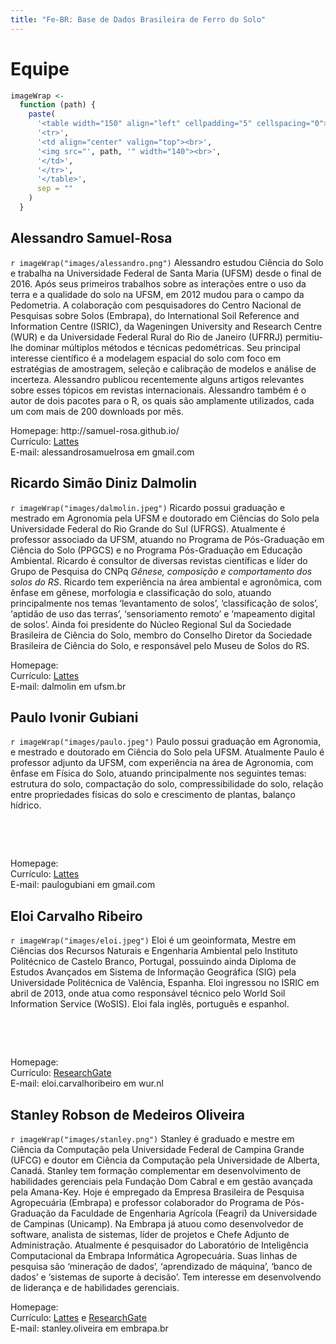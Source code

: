 ```yaml
---
title: "Fe-BR: Base de Dados Brasileira de Ferro do Solo"
---
```


Equipe
=================================

```r
imageWrap <-
  function (path) {
    paste(
      '<table width="150" align="left" cellpadding="5" cellspacing="0">',
      '<tr>',
      '<td align="center" valign="top"><br>',
      '<img src="', path, '" width="140"><br>',
      '</td>',
      '</tr>',
      '</table>',
      sep = ""
    )
  }
```


## Alessandro Samuel-Rosa

`r imageWrap("images/alessandro.png")`
Alessandro estudou Ciência do Solo e trabalha na Universidade Federal de Santa Maria (UFSM) desde o final de 
2016. Após seus primeiros trabalhos sobre as interações entre o uso da terra e a qualidade do solo na UFSM, em
2012 mudou para o campo da Pedometria. A colaboração com pesquisadores do Centro Nacional de Pesquisas sobre
Solos (Embrapa), do International Soil Reference and Information Centre (ISRIC), da Wageningen University and
Research Centre (WUR) e da Universidade Federal Rural do Rio de Janeiro (UFRRJ) permitiu-lhe dominar múltiplos
métodos e técnicas pedométricas. Seu principal interesse científico é a modelagem espacial do solo com foco em
estratégias de amostragem, seleção e calibração de modelos e análise de incerteza. Alessandro publicou 
recentemente alguns artigos relevantes sobre esses tópicos em revistas internacionais. Alessandro também é o
autor de dois pacotes para o R, os quais são amplamente utilizados, cada um com mais de 200 downloads por mês.

Homepage: http://samuel-rosa.github.io/<br>
Currículo: [Lattes](http://lattes.cnpq.br/1609751519717461)<br>
E-mail: alessandrosamuelrosa em gmail.com<br>

## Ricardo Simão Diniz Dalmolin

`r imageWrap("images/dalmolin.jpeg")`
Ricardo possui graduação e mestrado em Agronomia pela UFSM e doutorado em Ciências do Solo pela Universidade
Federal do Rio Grande do Sul (UFRGS). Atualmente é professor associado da UFSM, atuando no Programa de
Pós-Graduação em Ciência do Solo (PPGCS) e no Programa Pós-Graduação em Educação Ambiental. Ricardo é 
consultor de diversas revistas científicas e líder do Grupo de Pesquisa do CNPq *Gênese, composição e
comportamento dos solos do RS*. Ricardo tem experiência na área ambiental e agronômica, com ênfase em gênese, 
morfologia e classificação do solo, atuando principalmente nos temas 'levantamento de solos', 'classificação 
de solos', 'aptidão de uso das terras', 'sensoriamento remoto' e 'mapeamento digital de solos'. Ainda foi 
presidente do Núcleo Regional Sul da Sociedade Brasileira de Ciência do Solo, membro do Conselho Diretor da
Sociedade Brasileira de Ciência do Solo, e responsável pelo Museu de Solos do RS.

Homepage: <br>
Currículo: [Lattes](http://lattes.cnpq.br/3735884911693854)<br>
E-mail: dalmolin em ufsm.br<br>

## Paulo Ivonir Gubiani

`r imageWrap("images/paulo.jpeg")`
Paulo possui graduação em Agronomia, e mestrado e doutorado em Ciência do Solo pela UFSM. Atualmente Paulo é
professor adjunto da UFSM, com experiência na área de Agronomia, com ênfase em Física do Solo, atuando
principalmente nos seguintes temas: estrutura do solo, compactação do solo, compressibilidade do solo, relação
entre propriedades físicas do solo e crescimento de plantas, balanço hídrico.

<br>

<br>

Homepage: <br>
Currículo: [Lattes](http://lattes.cnpq.br/7251203817503318)<br>
E-mail: paulogubiani em gmail.com<br>

## Eloi Carvalho Ribeiro

`r imageWrap("images/eloi.jpeg")`
Eloi é um geoinformata, Mestre em Ciências dos Recursos Naturais e Engenharia Ambiental pelo Instituto 
Politécnico de Castelo Branco, Portugal, possuindo ainda Diploma de Estudos Avançados em Sistema de Informação
Geográfica (SIG) pela Universidade Politécnica de Valência, Espanha. Eloi ingressou no ISRIC em abril de 2013,
onde atua como responsável técnico pelo World Soil Information Service (WoSIS). Eloi fala inglês, português e
espanhol.

<br>

<br>

Homepage: <br>
Currículo: [ResearchGate](https://www.researchgate.net/profile/Eloi_Ribeiro)<br>
E-mail: eloi.carvalhoribeiro em wur.nl<br>

## Stanley Robson de Medeiros Oliveira

`r imageWrap("images/stanley.png")`
Stanley é graduado e mestre em Ciência da Computação pela Universidade Federal de Campina Grande (UFCG) e 
doutor em Ciência da Computação pela Universidade de Alberta, Canadá. Stanley tem formação complementar em 
desenvolvimento de habilidades gerenciais pela Fundação Dom Cabral e em gestão avançada pela Amana-Key. Hoje 
é empregado da Empresa Brasileira de Pesquisa Agropecuária (Embrapa) e professor colaborador do Programa de 
Pós-Graduação da Faculdade de Engenharia Agrícola (Feagri) da Universidade de Campinas (Unicamp). Na Embrapa 
já atuou como desenvolvedor de software, analista de sistemas, líder de projetos e Chefe Adjunto de 
Administração. Atualmente é pesquisador do Laboratório de Inteligência Computacional da Embrapa Informática 
Agropecuária. Suas linhas de pesquisa são 'mineração de dados', 'aprendizado de máquina', 'banco de dados' e 
'sistemas de suporte à decisão'. Tem interesse em desenvolvendo de liderança e de habilidades gerenciais.

Homepage: <br>
Currículo: [Lattes](http://lattes.cnpq.br/5321244029568287) e
[ResearchGate](https://www.researchgate.net/profile/Stanley_Oliveira2)<br>
E-mail: stanley.oliveira em embrapa.br<br>
